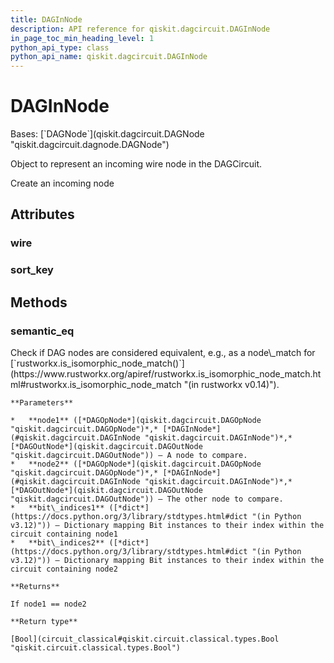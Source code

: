 ```yaml
---
title: DAGInNode
description: API reference for qiskit.dagcircuit.DAGInNode
in_page_toc_min_heading_level: 1
python_api_type: class
python_api_name: qiskit.dagcircuit.DAGInNode
---
```


# DAGInNode

<Class id="qiskit.dagcircuit.DAGInNode" github="https://github.com/Qiskit/qiskit/tree/stable/1.0/qiskit/dagcircuit/dagnode.py#L289-L304" signature="qiskit.dagcircuit.DAGInNode(wire)">
  Bases: [`DAGNode`](qiskit.dagcircuit.DAGNode "qiskit.dagcircuit.dagnode.DAGNode")

  Object to represent an incoming wire node in the DAGCircuit.

  Create an incoming node

  ## Attributes

  ### wire

  <Attribute id="qiskit.dagcircuit.DAGInNode.wire" name="wire" />

  ### sort\_key

  <Attribute id="qiskit.dagcircuit.DAGInNode.sort_key" name="sort_key" />

  ## Methods

  ### semantic\_eq

  <Function id="qiskit.dagcircuit.DAGInNode.semantic_eq" name="semantic_eq" github="https://github.com/Qiskit/qiskit/tree/stable/1.0/qiskit/dagcircuit/dagnode.py#L190-L247" signature="static semantic_eq(node1, node2, bit_indices1, bit_indices2)">
    Check if DAG nodes are considered equivalent, e.g., as a node\_match for [`rustworkx.is_isomorphic_node_match()`](https://www.rustworkx.org/apiref/rustworkx.is_isomorphic_node_match.html#rustworkx.is_isomorphic_node_match "(in rustworkx v0.14)").

    **Parameters**

    *   **node1** ([*DAGOpNode*](qiskit.dagcircuit.DAGOpNode "qiskit.dagcircuit.DAGOpNode")*,* [*DAGInNode*](#qiskit.dagcircuit.DAGInNode "qiskit.dagcircuit.DAGInNode")*,* [*DAGOutNode*](qiskit.dagcircuit.DAGOutNode "qiskit.dagcircuit.DAGOutNode")) – A node to compare.
    *   **node2** ([*DAGOpNode*](qiskit.dagcircuit.DAGOpNode "qiskit.dagcircuit.DAGOpNode")*,* [*DAGInNode*](#qiskit.dagcircuit.DAGInNode "qiskit.dagcircuit.DAGInNode")*,* [*DAGOutNode*](qiskit.dagcircuit.DAGOutNode "qiskit.dagcircuit.DAGOutNode")) – The other node to compare.
    *   **bit\_indices1** ([*dict*](https://docs.python.org/3/library/stdtypes.html#dict "(in Python v3.12)")) – Dictionary mapping Bit instances to their index within the circuit containing node1
    *   **bit\_indices2** ([*dict*](https://docs.python.org/3/library/stdtypes.html#dict "(in Python v3.12)")) – Dictionary mapping Bit instances to their index within the circuit containing node2

    **Returns**

    If node1 == node2

    **Return type**

    [Bool](circuit_classical#qiskit.circuit.classical.types.Bool "qiskit.circuit.classical.types.Bool")
  </Function>
</Class>


